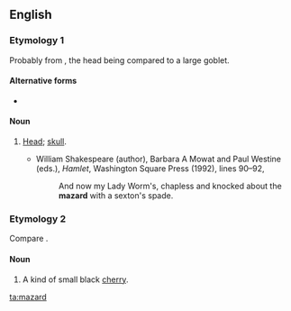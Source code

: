 ==English==

===Etymology 1===
Probably from {{m|en|mazer}}, the head being compared to a large goblet.

====Alternative forms====
* {{l|en|mazzard}}

====Noun====
{{en-noun}}

# {{label|en|archaic|_|slang}} [[head|Head]]; [[skull]].
#* {{rfdate}} William Shakespeare (author), Barbara A Mowat and Paul Westine (eds.), ''Hamlet'', Washington Square Press (1992), lines 90–92,
#*: And now my Lady Worm's, chapless and knocked about the '''mazard''' with a sexton's spade.

===Etymology 2===
Compare {{cog|fr|merise||wild cherry}}.

====Noun====
{{en-noun}}

# A kind of small black [[cherry]].

[[ta:mazard]]